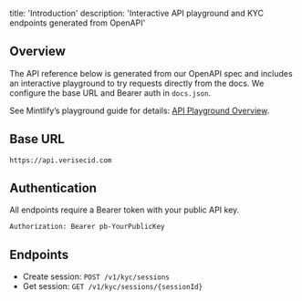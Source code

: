 title: 'Introduction'
description: 'Interactive API playground and KYC endpoints generated from OpenAPI'

## Overview

The API reference below is generated from our OpenAPI spec and includes an interactive playground to try requests directly from the docs. We configure the base URL and Bearer auth in `docs.json`.

See Mintlify’s playground guide for details: [API Playground Overview](https://mintlify.com/docs/api-playground/overview).

## Base URL

`https://api.verisecid.com`

## Authentication

All endpoints require a Bearer token with your public API key.

```http
Authorization: Bearer pb-YourPublicKey
```

## Endpoints

- Create session: `POST /v1/kyc/sessions`
- Get session: `GET /v1/kyc/sessions/{sessionId}`

